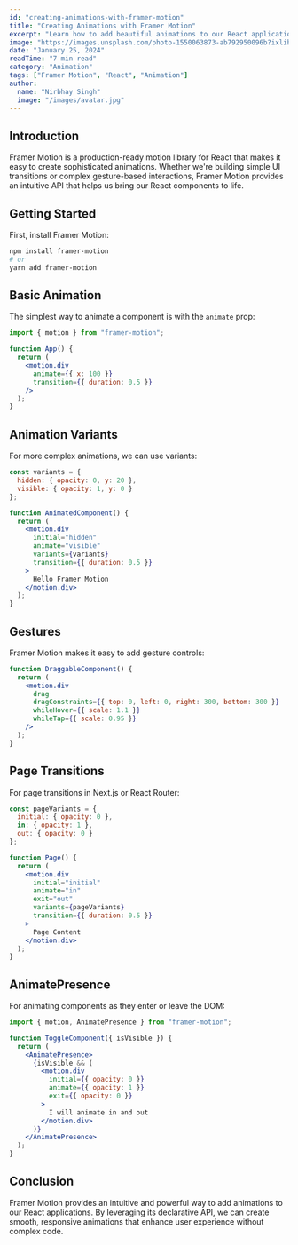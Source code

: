 ```yaml
---
id: "creating-animations-with-framer-motion"
title: "Creating Animations with Framer Motion"
excerpt: "Learn how to add beautiful animations to our React applications using Framer Motion."
image: "https://images.unsplash.com/photo-1550063873-ab792950096b?ixlib=rb-4.0.3&ixid=M3wxMjA3fDB8MHxwaG90by1wYWdlfHx8fGVufDB8fHx8fA%3D%3D&auto=format&fit=crop&w=1000&q=80"
date: "January 25, 2024"
readTime: "7 min read"
category: "Animation"
tags: ["Framer Motion", "React", "Animation"]
author:
  name: "Nirbhay Singh"
  image: "/images/avatar.jpg"
---
```


## Introduction

Framer Motion is a production-ready motion library for React that makes it easy to create sophisticated animations. Whether we're building simple UI transitions or complex gesture-based interactions, Framer Motion provides an intuitive API that helps us bring our React components to life.

## Getting Started

First, install Framer Motion:

```bash
npm install framer-motion
# or
yarn add framer-motion
```

## Basic Animation

The simplest way to animate a component is with the `animate` prop:

```jsx
import { motion } from "framer-motion";

function App() {
  return (
    <motion.div
      animate={{ x: 100 }}
      transition={{ duration: 0.5 }}
    />
  );
}
```

## Animation Variants

For more complex animations, we can use variants:

```jsx
const variants = {
  hidden: { opacity: 0, y: 20 },
  visible: { opacity: 1, y: 0 }
};

function AnimatedComponent() {
  return (
    <motion.div
      initial="hidden"
      animate="visible"
      variants={variants}
      transition={{ duration: 0.5 }}
    >
      Hello Framer Motion
    </motion.div>
  );
}
```

## Gestures

Framer Motion makes it easy to add gesture controls:

```jsx
function DraggableComponent() {
  return (
    <motion.div
      drag
      dragConstraints={{ top: 0, left: 0, right: 300, bottom: 300 }}
      whileHover={{ scale: 1.1 }}
      whileTap={{ scale: 0.95 }}
    />
  );
}
```

## Page Transitions

For page transitions in Next.js or React Router:

```jsx
const pageVariants = {
  initial: { opacity: 0 },
  in: { opacity: 1 },
  out: { opacity: 0 }
};

function Page() {
  return (
    <motion.div
      initial="initial"
      animate="in"
      exit="out"
      variants={pageVariants}
      transition={{ duration: 0.5 }}
    >
      Page Content
    </motion.div>
  );
}
```

## AnimatePresence

For animating components as they enter or leave the DOM:

```jsx
import { motion, AnimatePresence } from "framer-motion";

function ToggleComponent({ isVisible }) {
  return (
    <AnimatePresence>
      {isVisible && (
        <motion.div
          initial={{ opacity: 0 }}
          animate={{ opacity: 1 }}
          exit={{ opacity: 0 }}
        >
          I will animate in and out
        </motion.div>
      )}
    </AnimatePresence>
  );
}
```

## Conclusion

Framer Motion provides an intuitive and powerful way to add animations to our React applications. By leveraging its declarative API, we can create smooth, responsive animations that enhance user experience without complex code. 